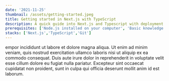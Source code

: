 ```yaml
---
date: '2021-11-25'
thumbnail: /assets/getting-started.jpeg
title: Getting started in Next.js with TypeScript
description: A quick guide into Next.js and Typescript with deployment to vercel
prerequisites: ['Node.js installed on your computer', 'Basic knowledge working with Next.js and TypeScript']
stacks: ['Next.js','TypeScript','Git']
---
```


<Prerequisites />
<Stacks />

empor incididunt ut labore et dolore magna aliqua. Ut enim ad minim veniam, quis nostrud exercitation ullamco laboris nisi ut aliquip ex ea commodo consequat. Duis aute irure dolor in reprehenderit in voluptate velit esse cillum dolore eu fugiat nulla pariatur. Excepteur sint occaecat cupidatat non proident, sunt in culpa qui officia deserunt mollit anim id est laborum.